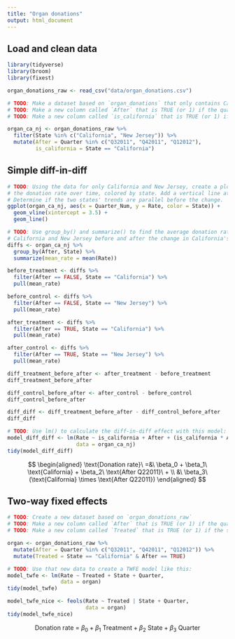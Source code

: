 ```yaml
---
title: "Organ donations"
output: html_document
---
```


## Load and clean data

```r
library(tidyverse)
library(broom)
library(fixest)

organ_donations_raw <- read_csv("data/organ_donations.csv")
```

```r
# TODO: Make a dataset based on `organ_donations` that only contains California and New Jersey
# TODO: Make a new column called `After` that is TRUE (or 1) if the quarter is Q32011, Q42011, or Q12012 (or if Quarter_num is 4, 5, or 6)
# TODO: Make a new column called `is_california` that is TRUE (or 1) if the state is California

organ_ca_nj <- organ_donations_raw %>% 
  filter(State %in% c("California", "New Jersey")) %>% 
  mutate(After = Quarter %in% c("Q32011", "Q42011", "Q12012"),
         is_california = State == "California")
```


## Simple diff-in-diff

```r
# TODO: Using the data for only California and New Jersey, create a plot that shows
# the donation rate over time, colored by state. Add a vertical line at Q22011 (or Quarter_num = 3).
# Determine if the two states' trends are parallel before the change.
ggplot(organ_ca_nj, aes(x = Quarter_Num, y = Rate, color = State)) + 
  geom_vline(xintercept = 3.5) +
  geom_line()
```

```r
# TODO: Use group_by() and summarize() to find the average donation rate in
# California and New Jersey before and after the change in California's policy
diffs <- organ_ca_nj %>%
  group_by(After, State) %>%
  summarize(mean_rate = mean(Rate))

before_treatment <- diffs %>%
  filter(After == FALSE, State == "California") %>%
  pull(mean_rate)

before_control <- diffs %>%
  filter(After == FALSE, State == "New Jersey") %>%
  pull(mean_rate)

after_treatment <- diffs %>%
  filter(After == TRUE, State == "California") %>%
  pull(mean_rate)

after_control <- diffs %>%
  filter(After == TRUE, State == "New Jersey") %>%
  pull(mean_rate)

diff_treatment_before_after <- after_treatment - before_treatment
diff_treatment_before_after

diff_control_before_after <- after_control - before_control
diff_control_before_after

diff_diff <- diff_treatment_before_after - diff_control_before_after
diff_diff
```

```r
# TODO: Use lm() to calculate the diff-in-diff effect with this model:
model_diff_diff <- lm(Rate ~ is_california + After + (is_california * After), 
                      data = organ_ca_nj)
tidy(model_diff_diff)
```

$$
\begin{aligned}
\text{Donation rate}\ =&\ \beta_0 + \beta_1\ \text{California} + \beta_2\ \text{After Q22011}\ + \\
&\ \beta_3\ (\text{California} \times \text{After Q22011})
\end{aligned}
$$


## Two-way fixed effects

```r
# TODO: Create a new dataset based on `organ_donations_raw` 
# TODO: Make a new column called `After` that is TRUE (or 1) if the quarter is Q32011, Q42011, or Q12012 (or if Quarter_num is 4, 5, or 6)
# TODO: Make a new column called `Treated` that is TRUE (or 1) if the state is California and After is TRUE/1

organ <- organ_donations_raw %>% 
  mutate(After = Quarter %in% c("Q32011", "Q42011", "Q12012")) %>% 
  mutate(Treated = State == "California" & After == TRUE)
```

```r
# TODO: Use that new data to create a TWFE model like this:
model_twfe <- lm(Rate ~ Treated + State + Quarter, 
                 data = organ)
tidy(model_twfe)

model_twfe_nice <- feols(Rate ~ Treated | State + Quarter,
                         data = organ)
tidy(model_twfe_nice)
```

$$
\text{Donation rate}\ =\ \beta_0 + \beta_1\ \text{Treatment} + \beta_2\ \text{State} + \beta_3\ \text{Quarter}
$$
